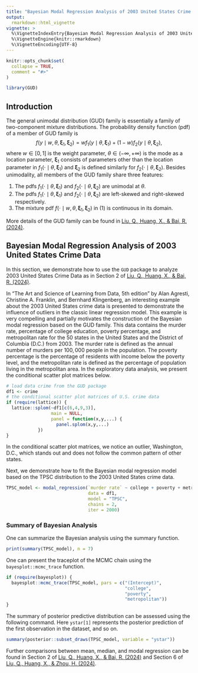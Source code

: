 ```yaml
---
title: "Bayesian Modal Regression Analysis of 2003 United States Crime Data"
output: 
  rmarkdown::html_vignette
vignette: >
  %\VignetteIndexEntry{Bayesian Modal Regression Analysis of 2003 United States Crime Data}
  %\VignetteEngine{knitr::rmarkdown}
  %\VignetteEncoding{UTF-8}
---
```


```r
knitr::opts_chunk$set(
  collapse = TRUE,
  comment = "#>"
)
```

```r
library(GUD)
```

## Introduction

The general unimodal distribution (GUD) family is essentially a family of two-component mixture distributions. The probability density function (pdf) of a member of GUD family is
$$
f\left(y \mid w, \theta, \boldsymbol{\xi}_1, \boldsymbol{\xi}_2\right)=w f_1\left(y \mid \theta, \boldsymbol{\xi}_1\right)+(1-w) f_2\left(y \mid \theta, \boldsymbol{\xi}_2\right),
$$
where $w \in [0,1]$ is the weight parameter, $\theta \in (-\infty, +\infty)$ is the mode as a location parameter, $\boldsymbol{\xi}_1$ consists of parameters other than the location parameter in $f_1\left(\cdot \mid \theta, \boldsymbol{\xi}_1\right)$ and $\boldsymbol{\xi}_2$ is defined similarly for $f_2\left(\cdot \mid \theta, \boldsymbol{\xi}_2\right)$. Besides unimodality, all members of the GUD family share three features:

1. The pdfs $f_1\left(\cdot \mid \theta, \boldsymbol{\xi}_1\right)$ and $f_2\left(\cdot \mid \theta, \boldsymbol{\xi}_2\right)$ are unimodal at $\theta$.
2. The pdfs $f_1\left(\cdot \mid \theta, \boldsymbol{\xi}_1\right)$ and $f_2\left(\cdot \mid \theta, \boldsymbol{\xi}_2\right)$ are left-skewed and right-skewed respectively.
3. The mixture pdf $f\left(\cdot \mid w, \theta, \boldsymbol{\xi}_1, \boldsymbol{\xi}_2\right)$ in (1) is continuous in its domain.

More details of the GUD family can be found in [Liu, Q., Huang, X., & Bai, R. (2024)](https://arxiv.org/abs/2211.10776).

## Bayesian Modal Regression Analysis of 2003 United States Crime Data

In this section, we demonstrate how to use the `GUD` package to analyze 2003 United States Crime Data as in Section 2 of [Liu, Q., Huang, X., & Bai, R. (2024)](https://arxiv.org/abs/2211.10776).

In "The Art and Science of Learning from Data, 5th edition" by Alan Agresti, Christine A. Franklin, and Bernhard Klingenberg, an interesting example about the 2003 United States crime data is presented to demonstrate the influence of outliers in the classic linear regression model. This example is very compelling and partially motivates the construction of the Bayesian modal regression based on the GUD family. This data contains the murder rate, percentage of college education, poverty percentage, and metropolitan rate for the 50 states in the United States and the District of Columbia (D.C.) from 2003. The murder rate is defined as the annual number of murders per $100{,}000$ people in the population. The poverty percentage is the percentage of residents with income below the poverty level, and the metropolitan rate is defined as the percentage of population living in the metropolitan area. In the exploratory data analysis, we present the conditional scatter plot matrices below.

```r
# load data crime from the GUD package
df1 <- crime
# the conditional scatter plot matrices of U.S. crime data
if (require(lattice)) {
  lattice::splom(~df1[c(6,4,9,3)],
                 main = NULL,
                 panel = function(x,y,...) {
                   panel.splom(x,y,...)
            })
}
```

In the conditional scatter plot matrices, we notice an outlier, Washington, D.C., which stands out and does not follow the common pattern of other states. 

Next, we demonstrate how to fit the Bayesian modal regression model based on the TPSC distribution to the 2003 United States crime data.

```r
TPSC_model <- modal_regression(`murder rate` ~ college + poverty + metropolitan, 
                               data = df1, 
                               model = "TPSC",
                               chains = 2,
                               iter = 2000)
```

### Summary of Bayesian Analysis

One can summarize the Bayesian analysis using the summary function.

```r
print(summary(TPSC_model), n = 7)
```

One can present the traceplot of the MCMC chain using the `bayesplot::mcmc_trace` function.

```r
if (require(bayesplot)) {
  bayesplot::mcmc_trace(TPSC_model, pars = c("(Intercept)",
                                             "college", 
                                             "poverty", 
                                             "metropolitan"))
}
```

The summary of posterior predictive distribution can be assessed using the following command. Here `ystar[1]` represents the posterior prediction of the first observation in the dataset, and so on. 

```r
summary(posterior::subset_draws(TPSC_model, variable = "ystar"))
```

Further comparisons between mean, median, and modal regression can be found in Section 2 of [Liu, Q., Huang, X., & Bai, R. (2024)](https://arxiv.org/abs/2211.10776) and Section 6 of [Liu, Q., Huang, X., & Zhou, H. (2024)](https://www.mdpi.com/2571-905X/7/1/19).
